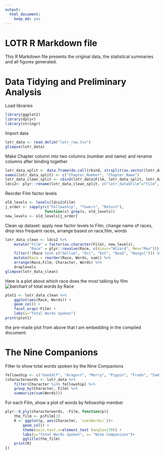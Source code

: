 ```yaml
---
output:
  html_document:
    keep_md: yes
---
```

LOTR R Markdown file
========================================================

This R Markdown file presents the original data, the statistical summaries and all figures generated.

# Data Tidying and Preliminary Analysis

Load libraries

```r
library(ggplot2)
library(dplyr)
library(stringr)
```

Import data

```r
lotr_data <- read.delim("lotr_raw.tsv")
glimpse(lotr_data)
```

Make Chapter column into two columns (number and name) and rename columns after binding together

```r
lotr_data_split <- data.frame(do.call(rbind, strsplit(as.vector(lotr_data$Chapter), split = ":")))
names(lotr_data_split) <- c("Chapter_Number", "Chapter_Name")
lotr_data_clean_split <- cbind(lotr_data$Film, lotr_data_split, lotr_data$Character, lotr_data$Race, lotr_data$Words)
ldcs2<- plyr::rename(lotr_data_clean_split, c("lotr_data$Film"="Film", "lotr_data$Character"="Character", "lotr_data$Race"="Race", "lotr_data$Words"="Words"))
```

Reorder Film factor levels

```r
old_levels <- levels(ldcs2$Film)
j_order <- sapply(c("Fellowship", "Towers", "Return"),
				  function(x) grep(x, old_levels))
new_levels <- old_levels[j_order]
```

Clean up dataset: apply new factor levels to Film, change name of races, drop less frequent races, arrange based on race,film, words

```r
lotr_data_clean <- ldcs2 %>% 
	mutate("Film" = factor(as.character(Film), new_levels),
		   "Race" = plyr::revalue(Race, c(Ainur="Wizard", Men="Man"))) %>% 
	filter(!(Race %in% c("Gollum", "Orc", "Ent", "Dead", "Nazgul"))) %>% 
	mutate(Race = reorder(Race, Words, sum)) %>% 
	arrange(Race,Film, Character, Words) %>% 
	droplevels
glimpse(lotr_data_clean)
```

Here is a plot about which race does the most talking by film
![barchart of total words by Race](barchart_total-words-by-race.png)

```r
plot1 <- lotr_data_clean %>% 
	ggplot(aes(Race, Words)) + 
	geom_col() +
	facet_wrap(~Film) +
	labs(y="Total Words Spoken") 
print(plot1)
```

the pre-made plot from above that I am embedding in the compiled document.


# The Nine Companions

Filter to show total words spoken by the Nine Companions

```r
fellowship <- c("Gandalf", "Aragorn", "Merry", "Pippin", "Frodo", "Sam", "Gimli", "Legolas", "Boromir")
(characterwords <- lotr_data %>% 
	filter(Character %in% fellowship) %>% 
	group_by(Character, Film) %>% 
	summarize(sum(Words)))
```

For each Film, show a plot of words by fellowship member

```r
plyr::d_ply(characterwords, ~Film, function(p){
	the_film <- p$Film[1]
	R <- ggplot(p, aes(Character, `sum(Words)`))+ 
		geom_col() +
		theme(axis.text.x=element_text (angle=270)) +
		labs(y="Total Words Spoken", x= "Nine Companions")+
		ggtitle(the_film)
	print(R)
})
```


